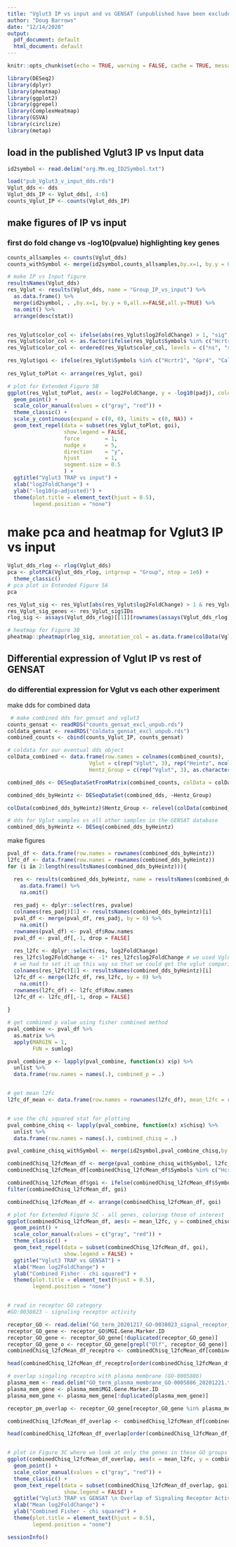 ```yaml
---
title: "Vglut3 IP vs input and vs GENSAT (unpublished have been excluded)"
author: "Doug Barrows"
date: "12/14/2020"
output:
  pdf_document: default
  html_document: default
---
```


```r
knitr::opts_chunk$set(echo = TRUE, warning = FALSE, cache = TRUE, message = FALSE)
```

```r
library(DESeq2)
library(dplyr)
library(pheatmap)
library(ggplot2)
library(ggrepel)
library(ComplexHeatmap)
library(GSVA)
library(circlize)
library(metap)

```

## load in the published Vglut3 IP vs Input data
```r

id2symbol <- read.delim("org.Mm.eg_ID2Symbol.txt")

load("pub_Vglut3_v_input_dds.rds")
Vglut_dds <- dds
Vglut_dds_IP <- Vglut_dds[, 4:6]
counts_Vglut_IP <- counts(Vglut_dds_IP)

```
## make figures of IP vs input

### first do fold change vs -log10(pvalue) highlighting key genes

```r
counts_allsamples <- counts(Vglut_dds)
counts_withSymbol <- merge(id2symbol,counts_allsamples,by.x=1, by.y = 0,all.x=FALSE,all.y=TRUE)

# make IP vs Input figure 
resultsNames(Vglut_dds)
res_Vglut <- results(Vglut_dds, name = "Group_IP_vs_input") %>%
  as.data.frame() %>%
  merge(id2symbol, . ,by.x=1, by.y = 0,all.x=FALSE,all.y=TRUE) %>%
  na.omit() %>%
  arrange(desc(stat))


res_Vglut$color_col <- ifelse(abs(res_Vglut$log2FoldChange) > 1, "sig", "ns")
res_Vglut$color_col <- as.factor(ifelse(res_Vglut$Symbols %in% c("Hcrtr1", "Gpr4", "Calcr"), "goi", res_Vglut$color_col))
res_Vglut$color_col <- ordered(res_Vglut$color_col, levels = c("ns", "sig", "goi"))

res_Vglut$goi <- ifelse(res_Vglut$Symbols %in% c("Hcrtr1", "Gpr4", "Calcr"), TRUE, FALSE)
                                        
res_Vglut_toPlot <- arrange(res_Vglut, goi) 

# plot for Extended Figure 5B
ggplot(res_Vglut_toPlot, aes(x = log2FoldChange, y = -log10(padj), color = goi, label = Symbols)) + 
  geom_point() + 
  scale_color_manual(values = c("gray", "red")) + 
  theme_classic() + 
  scale_y_continuous(expand = c(0, 0), limits = c(0, NA)) +
  geom_text_repel(data = subset(res_Vglut_toPlot, goi),
                  show.legend = FALSE,
                  force        = 1,
                  nudge_x      = 5,
                  direction    = "y",
                  hjust        = 1,
                  segment.size = 0.5
                  ) +
  ggtitle("Vglut3 TRAP vs input") + 
  xlab("log2FoldChange") + 
  ylab("-log10(p-adjusted)") + 
  theme(plot.title = element_text(hjust = 0.5),
        legend.position = "none")

```

# make pca and heatmap for Vglut3 IP vs input

```r
Vglut_dds_rlog <- rlog(Vglut_dds)
pca <- plotPCA(Vglut_dds_rlog, intgroup = "Group", ntop = 1e6) +
  theme_classic()
# pca plot in Entended Figure 5A
pca

res_Vglut_sig <- res_Vglut[abs(res_Vglut$log2FoldChange) > 1 & res_Vglut$padj < 0.05, ]
res_Vglut_sig_genes <- res_Vglut_sig$IDs
rlog_sig <- assays(Vglut_dds_rlog)[[1]][rownames(assays(Vglut_dds_rlog)[[1]]) %in% res_Vglut_sig_genes, ]

# heatmap for Figure 3B
pheatmap::pheatmap(rlog_sig, annotation_col = as.data.frame(colData(Vglut_dds_rlog)), scale = "row", show_rownames = FALSE)
```


## Differential expression of Vglut IP vs rest of GENSAT


### do differential expression for Vglut vs each other experiment


make dds for combined data
```r
 # make combined dds for gensat and vglut3
counts_gensat <- readRDS("counts_gensat_excl_unpub.rds")
coldata_gensat <- readRDS("coldata_gensat_excl_unpub.rds")
combined_counts <- cbind(counts_Vglut_IP, counts_gensat)

# coldata for our eventual dds object
colData_combined <- data.frame(row.names = colnames(combined_counts), 
                          Vglut = c(rep("Vglut", 3), rep("Heintz", ncol(combined_counts) - 3)), 
                          Hentz_Group = c(rep("Vglut", 3), as.character(coldata_gensat$Group)))

combined_dds <- DESeqDataSetFromMatrix(combined_counts, colData = colData_combined, design = ~Vglut)

combined_dds_byHeintz <- DESeqDataSet(combined_dds, ~Hentz_Group)

colData(combined_dds_byHeintz)$Hentz_Group <- relevel(colData(combined_dds_byHeintz)$Hentz_Group, ref = "Vglut")

# dds for Vglut samples vs all other samples in the GENSAT database
combined_dds_byHeintz <- DESeq(combined_dds_byHeintz)
```

make figures
```r
pval_df <- data.frame(row.names = rownames(combined_dds_byHeintz))
l2fc_df <- data.frame(row.names = rownames(combined_dds_byHeintz))
for (i in 2:length(resultsNames(combined_dds_byHeintz))){

  res <- results(combined_dds_byHeintz, name = resultsNames(combined_dds_byHeintz)[i]) %>%
    as.data.frame() %>%
    na.omit()
  
  res_padj <- dplyr::select(res, pvalue)
  colnames(res_padj)[1] <- resultsNames(combined_dds_byHeintz)[i]
  pval_df <- merge(pval_df, res_padj, by = 0) %>%
    na.omit()
  rownames(pval_df) <- pval_df$Row.names
  pval_df <- pval_df[,-1, drop = FALSE]
  
  res_l2fc <- dplyr::select(res, log2FoldChange)
  res_l2fc$log2FoldChange <- -1* res_l2fc$log2FoldChange # we used Vglut as the reference, and we will want to have the other was (vglut/other type)
  # we had to set it up this way so that we could get the vglut comparison agaisnt everyhting else
  colnames(res_l2fc)[1] <- resultsNames(combined_dds_byHeintz)[i]
  l2fc_df <- merge(l2fc_df, res_l2fc, by = 0) %>%
    na.omit()
  rownames(l2fc_df) <- l2fc_df$Row.names
  l2fc_df <- l2fc_df[,-1, drop = FALSE]
  
}

# get combined p value using fisher combined method 
pval_combine <- pval_df %>%
  as.matrix %>%
  apply(MARGIN = 1,
        FUN = sumlog) 

pval_combine_p <- lapply(pval_combine, function(x) x$p) %>%
  unlist %>%
  data.frame(row.names = names(.), combined_p = .)


# get mean l2fc
l2fc_df_mean <- data.frame(row.names = rownames(l2fc_df), mean_l2fc = rowMeans(l2fc_df))


# use the chi squared stat for plotting
pval_combine_chisq <- lapply(pval_combine, function(x) x$chisq) %>%
  unlist %>%
  data.frame(row.names = names(.), combined_chisq = .)

pval_combine_chisq_withSymbol <- merge(id2symbol,pval_combine_chisq,by.x=1, by.y = 0,all.x=FALSE,all.y=TRUE)

combinedChisq_l2fcMean_df <- merge(pval_combine_chisq_withSymbol, l2fc_df_mean, by.x = 1, by.y = 0)
combinedChisq_l2fcMean_df[combinedChisq_l2fcMean_df$Symbols %in% c("Hcrtr1", "Gpr4", "Calcr"), ]

combinedChisq_l2fcMean_df$goi <- ifelse(combinedChisq_l2fcMean_df$Symbols %in% c("Hcrtr1", "Gpr4", "Calcr"), TRUE, FALSE)
filter(combinedChisq_l2fcMean_df, goi)

combinedChisq_l2fcMean_df <- arrange(combinedChisq_l2fcMean_df, goi) 

# plot for Extended Figure 5C - all genes, coloring those of interest
ggplot(combinedChisq_l2fcMean_df, aes(x = mean_l2fc, y = combined_chisq, color = goi, label = Symbols)) + 
  geom_point() + 
  scale_color_manual(values = c("gray", "red")) + 
  theme_classic() + 
  geom_text_repel(data = subset(combinedChisq_l2fcMean_df, goi),
                  show.legend = FALSE) +
  ggtitle("Vglut3 TRAP vs GENSAT") + 
  xlab("Mean log2FoldChange") + 
  ylab("Combined Fisher - chi squared") +
  theme(plot.title = element_text(hjust = 0.5),
        legend.position = "none")


# read in receptor GO category
#GO:0038023 - signaling receptor activity

receptor_GO <- read.delim("GO_term_20201217_GO-0038023_signal_receptor_activity.txt", row.names = NULL)
receptor_GO_gene <- receptor_GO$MGI.Gene.Marker.ID
receptor_GO_gene <- receptor_GO_gene[!duplicated(receptor_GO_gene)]
receptor_GO_gene_o <- receptor_GO_gene[grepl("Olf", receptor_GO_gene)]
combinedChisq_l2fcMean_df_receptro <- combinedChisq_l2fcMean_df[combinedChisq_l2fcMean_df$Symbols %in% receptor_GO_gene, ]

head(combinedChisq_l2fcMean_df_receptro[order(combinedChisq_l2fcMean_df_receptro$mean_l2fc, decreasing = TRUE), ], 30)

# overlap singaling receptro with plasma membrane (GO-0005886)
plasma_mem <- read.delim("GO_term_plasma_membrane_GO-0005886_20201221.txt", row.names = NULL)
plasma_mem_gene <- plasma_mem$MGI.Gene.Marker.ID
plasma_mem_gene <- plasma_mem_gene[!duplicated(plasma_mem_gene)]

receptor_pm_overlap <- receptor_GO_gene[receptor_GO_gene %in% plasma_mem_gene]

combinedChisq_l2fcMean_df_overlap <- combinedChisq_l2fcMean_df[combinedChisq_l2fcMean_df$Symbols %in% receptor_pm_overlap, ]

head(combinedChisq_l2fcMean_df_overlap[order(combinedChisq_l2fcMean_df_overlap$mean_l2fc, decreasing = TRUE), ], 30)


# plot in Figure 3C where we look at only the genes in these GO groups and highlight those of interest
ggplot(combinedChisq_l2fcMean_df_overlap, aes(x = mean_l2fc, y = combined_chisq, color = goi, label = Symbols)) + 
  geom_point() + 
  scale_color_manual(values = c("gray", "red")) + 
  theme_classic() + 
  geom_text_repel(data = subset(combinedChisq_l2fcMean_df_overlap, goi),
                  show.legend = FALSE) + 
  ggtitle("Vglut3 TRAP vs GENSAT \n Overlap of Signaling Receptor Activity \n  and Plasma Membrane Gene Ontology") + 
  xlab("Mean log2FoldChange") + 
  ylab("Combined Fisher - chi squared") +
  theme(plot.title = element_text(hjust = 0.5),
        legend.position = "none")


```

```r
sessionInfo()
```


